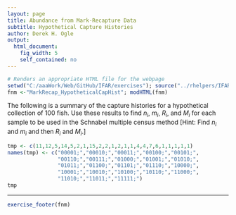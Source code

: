 ```yaml
---
layout: page
title: Abundance from Mark-Recapture Data
subtitle: Hypothetical Capture Histories
author: Derek H. Ogle
output: 
  html_document: 
    fig_width: 5
    self_contained: no
---
```

```r
# Renders an appropriate HTML file for the webpage
setwd("C:/aaaWork/Web/GitHub/IFAR/exercises"); source("../rhelpers/IFARhelpers.R")
fnm <-"MarkRecap_HypotheticalCapHist"; modHTML(fnm)
```

The following is a summary of the capture histories for a hypothetical collection of 100 fish.  Use these results to find $n_{i}$, $m_{i}$, $R_{i}$, and $M_{i}$ for each sample to be used in the Schnabel multiple census method [Hint: Find $n_{i}$ and $m_{i}$ and then $R_{i}$ and $M_{i}$.]

```r
tmp <- c(11,12,5,14,5,2,1,15,2,2,1,2,1,1,4,4,7,6,1,1,1,1,1)
names(tmp) <- c("00001;","00010;","00011;","00100;","00101;",
                "00110;","00111;","01000;","01001;","01010;",
                "01011;","01100;","01101;","01110;","10000;",
                "10001;","10010;","10100;","10110;","11000;",
                "11010;","11011;","11111;")
tmp
```

---
```r
exercise_footer(fnm)
```
